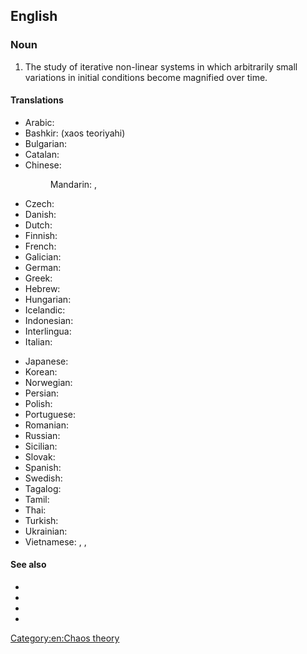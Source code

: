 ==English==
{{wikipedia}}

===Noun===
{{en-noun|-}}

# {{lb|en|mathematics}} The study of iterative non-linear systems in which arbitrarily small variations in initial conditions become magnified over time.

====Translations====
{{trans-top|chaos theory}}
* Arabic: {{t|ar|نظريَة الشواش|f}}
* Bashkir: {{t|ba|хаос теорияһы}} (xaos teoriyahi)
* Bulgarian: {{t|bg|теория на хаоса|f}}
* Catalan: {{t+|ca|teoria del caos|f}}
* Chinese:
*: Mandarin: {{t|cmn|混沌理論}}, {{t|cmn|混沌理论|tr=hùndùn lǐlùn}}
* Czech: {{t|cs|teorie chaosu|f}}
* Danish: {{t|da|kaosteori|c}}
* Dutch: {{t+|nl|chaostheorie|f}}
* Finnish: {{t+|fi|kaaosteoria}}
* French: {{t|fr|théorie du chaos|f}}
* Galician: {{t|gl|teoría do caos|f}}
* German: {{t+|de|Chaostheorie|f}}
* Greek: {{t|el|θεωρία του χάους|f}}
* Hebrew: {{t|he|תורת הכאוס}}
* Hungarian: {{t+|hu|káoszelmélet}}
* Icelandic: {{t|is|óreiðukenning|f}}
* Indonesian: {{t|id|teori chaos}}
* Interlingua: {{t|ia|theoria del chaos}}
* Italian: {{t|it|teoria del caos|f}}
{{trans-mid}}
* Japanese: {{t|ja|カオス理論|tr=kaosu riron}}
* Korean: {{t|ko|혼돈 이론}}
* Norwegian: {{t|no|kaosteori}}
* Persian: {{t|fa|نظریه آشوب}}
* Polish: {{t|pl|teoria chaosu|f}}
* Portuguese: {{t|pt|teoria do caos|f}}
* Romanian: {{t|ro|teoria haosului|f}}
* Russian: {{t+|ru|тео́рия ха́оса|f}}
* Sicilian: {{t|scn|tiurìa dû càusu|f}}
* Slovak: {{t|sk|teória chaosu|f}}
* Spanish: {{t|es|teoría del caos|f}}
* Swedish: {{t+|sv|kaosteori|c}}
* Tagalog: {{t|tl|huna ng dimayaw}}
* Tamil: {{t|ta|ஒழுங்கின்மை கோட்பாடு}}
* Thai: {{t|th|ทฤษฎีความอลวน|tr=sítdee kwaam onwon}}
* Turkish: {{t|tr|kaos teorisi}}
* Ukrainian: {{t|uk|теорія хаосу|f}}
* Vietnamese: {{t|vi|lý thuyết hỗn loạn}}, {{t|vi|thuyết hỗn loạn}}, {{t|vi|thuyết hỗn mang}}
{{trans-bottom}}

====See also====
* {{l|en|iterative system}}
* {{l|en|non-linear}}
* {{l|en|fractal}}
* {{l|en|butterfly effect}}
[[Category:en:Chaos theory]]